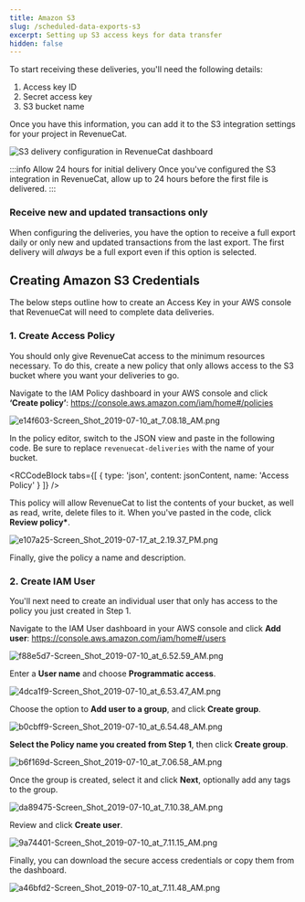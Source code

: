 ```yaml
---
title: Amazon S3
slug: /scheduled-data-exports-s3
excerpt: Setting up S3 access keys for data transfer
hidden: false
---
```


To start receiving these deliveries, you'll need the following details:

1. Access key ID
2. Secret access key
3. S3 bucket name

Once you have this information, you can add it to the S3 integration settings for your project in RevenueCat.

![S3 delivery configuration in RevenueCat dashboard](/images/c509b62-app.revenuecat.com_projects_85ff18c7_integrations_intercom_8_02d63e70259200bd3f2b0355467cc0c0.png)

:::info Allow 24 hours for initial delivery
Once you've configured the S3 integration in RevenueCat, allow up to 24 hours before the first file is delivered.
:::

### Receive new and updated transactions only

When configuring the deliveries, you have the option to receive a full export daily or only new and updated transactions from the last export. The first delivery will _always_ be a full export even if this option is selected.

## Creating Amazon S3 Credentials

The below steps outline how to create an Access Key in your AWS console that RevenueCat will need to complete data deliveries.

### 1. Create Access Policy

You should only give RevenueCat access to the minimum resources necessary. To do this, create a new policy that only allows access to the S3 bucket where you want your deliveries to go.

Navigate to the IAM Policy dashboard in your AWS console and click **‘Create policy’**: https://console.aws.amazon.com/iam/home#/policies

![](/images/e098c42-e14f603-Screen_Shot_2019-07-10_at_7.08.18_AM_c9300a6c4d5d6eb5907e74aa110a1908.png "e14f603-Screen_Shot_2019-07-10_at_7.08.18_AM.png")

In the policy editor, switch to the JSON view and paste in the following code. Be sure to replace `revenuecat-deliveries` with the name of your bucket.


<RCCodeBlock tabs={[
    { type: 'json', content: jsonContent, name: 'Access Policy' }
]} />

This policy will allow RevenueCat to list the contents of your bucket, as well as read, write, delete files to it. When you've pasted in the code, click **Review policy\***.

![](/images/c0e73e9-e107a25-Screen_Shot_2019-07-17_at_2.19.37_PM_28d83b82dfc675812b51438723f2577e.png "e107a25-Screen_Shot_2019-07-17_at_2.19.37_PM.png")

Finally, give the policy a name and description.

### 2. Create IAM User

You'll next need to create an individual user that only has access to the policy you just created in Step 1.

Navigate to the IAM User dashboard in your AWS console and click **Add user**: https://console.aws.amazon.com/iam/home#/users

![](/images/5cb11f9-f88e5d7-Screen_Shot_2019-07-10_at_6.52.59_AM_31a5c48857ffbce6b4b9ff8c6c7de654.png "f88e5d7-Screen_Shot_2019-07-10_at_6.52.59_AM.png")

Enter a **User name** and choose **Programmatic access**.

![](/images/267658d-4dca1f9-Screen_Shot_2019-07-10_at_6.53.47_AM_f32d74ec5d2470704d57d8b25b3c32a9.png "4dca1f9-Screen_Shot_2019-07-10_at_6.53.47_AM.png")

Choose the option to **Add user to a group**, and click **Create group**.

![](/images/a6f1984-b0cbff9-Screen_Shot_2019-07-10_at_6.54.48_AM_3f4cf70356a4b72aed7d9ca4420639b5.png "b0cbff9-Screen_Shot_2019-07-10_at_6.54.48_AM.png")

**Select the Policy name you created from Step 1**, then click **Create group**.

![](/images/128afb2-b6f169d-Screen_Shot_2019-07-10_at_7.06.58_AM_5864844dd5361ea904fa69547b8b0cf3.png "b6f169d-Screen_Shot_2019-07-10_at_7.06.58_AM.png")

Once the group is created, select it and click **Next**, optionally add any tags to the group.

![](/images/fdd4b15-da89475-Screen_Shot_2019-07-10_at_7.10.38_AM_e506c3bc250bd3cf3758bed034d46848.png "da89475-Screen_Shot_2019-07-10_at_7.10.38_AM.png")

Review and click **Create user**.

![](/images/123edce-9a74401-Screen_Shot_2019-07-10_at_7.11.15_AM_c42b1622fc1b554a31dc7cb6d62f0472.png "9a74401-Screen_Shot_2019-07-10_at_7.11.15_AM.png")

Finally, you can download the secure access credentials or copy them from the dashboard.

![](/images/c861408-a46bfd2-Screen_Shot_2019-07-10_at_7.11.48_AM_4d1ea024b1c8426c54f5a03a3842cde9.png "a46bfd2-Screen_Shot_2019-07-10_at_7.11.48_AM.png")
